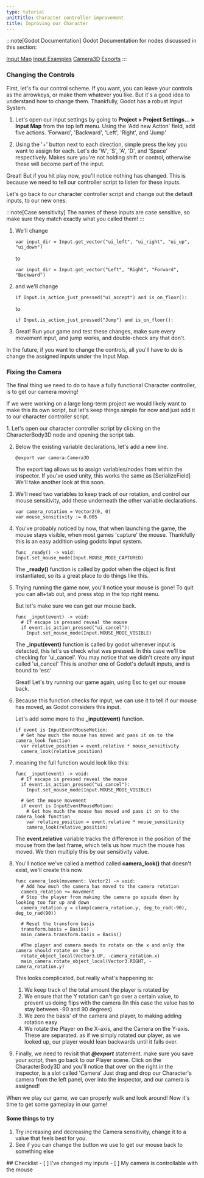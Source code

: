 ```yaml
---
type: tutorial
unitTitle: Character controller improvement
title: Improving our Character
---
```



:::note[Godot Documentation]
Godot Documentation for nodes discussed in this section: 

[Input Map](https://docs.godotengine.org/en/stable/classes/class_inputmap.html) [Input Examples](https://docs.godotengine.org/en/stable/tutorials/inputs/input_examples.html) 
[Camera3D](https://docs.godotengine.org/en/stable/classes/class_camera3d.html) [Exports](https://docs.godotengine.org/en/stable/tutorials/scripting/gdscript/gdscript_exports.html)
:::
### Changing the Controls

First, let's fix our control scheme. If you want, you can leave your controls as the arrowkeys, or make them whatever you like. But it's a good idea to understand how to change them.
Thankfully, Godot has a robust Input System. 
<Steps>

1. Let's open our input settings by going to **Project > Project Settings... > Input Map** from the top left menu. Using the 'Add new Action' field, add five actions. 'Forward', 'Backward', 'Left', 'Right', and 'Jump'

2. Using the '+' button next to each direction, simple press the key you want to assign for each. Let's do 'W', 'S', 'A', 'D', and 'Space' respectively. Makes sure you're not holding shift or control, otherwise these will become part of the input.

</Steps>

Great! But if you hit play now, you'll notice nothing has changed. This is because we need to tell our controller script to listen for these inputs. 

Let's go back to our character controller script and change out the default inputs, to our new ones.

:::note[Case sensitivity]
The names of these inputs are case sensitive, so make sure they match exactly what you called them!
:::

<Steps>

1. We'll change

    ```gdscript
    var input_dir = Input.get_vector("ui_left", "ui_right", "ui_up", "ui_down")
    ```

    to

    ```gdscript
    var input_dir = Input.get_vector("Left", "Right", "Forward", "Backward")
    ```
2. and we'll change 

    ```gdscript
    if Input.is_action_just_pressed("ui_accept") and is_on_floor():
    ```

    to 

    ```gdscript
    if Input.is_action_just_pressed("Jump") and is_on_floor():
    ```
3. Great! Run your game and test these changes, make sure every movement input, and jump works, and double-check any that don't.
</Steps>

In the future, if you want to change the controls, all you'll have to do is change the assigned inputs under the Input Map.

### Fixing the Camera

The final thing we need to do to have a fully functional Character controller, is to get our camera moving!

If we were working on a large long-term project we would likely want to make this its own script, but let's keep things simple for now and just add it to our character controller script.

<Steps>
1. Let's open our character controller script by clicking on the CharacterBody3D node and opening the script tab.

2. Below the existing variable declarations, let's add a new line.

    ```gdscript
    @export var camera:Camera3D
    ```
    The export tag allows us to assign variables/nodes from within the inspector. If you've used unity, this works the same as [SerializeField] We'll take another look at this soon.

3. We'll need two variables to keep track of our rotation, and control our mouse sensitivity, add these underneath the other variable declarations.

    ```gdscript
    var camera_rotation = Vector2(0, 0)
    var mouse_sensitivity := 0.005
    ```
4. You've probably noticed by now, that when launching the game, the mouse stays visible, when most games 'capture' the mouse. Thankfully this is an easy addition using godots Input system. 

    ```gdscript
    func _ready() -> void:
    Input.set_mouse_mode(Input.MOUSE_MODE_CAPTURED)
    ```

    The **_ready()** function is called by godot when the object is first instantiated, so its a great place to do things like this.

5. Trying running the game now, you'll notice your mouse is gone! To quit you can alt+tab out, and press stop in the top right menu.

    But let's make sure we can get our mouse back.

    ```gdscript
    func _input(event) -> void:
      # If escape is pressed reveal the mouse
      if event.is_action_pressed("ui_cancel"):
        Input.set_mouse_mode(Input.MOUSE_MODE_VISIBLE)
    ```
    The **_input(event)** function is called by godot whenever input is detected, this let's us check what was pressed. In this case we'll be checking for 'ui_cancel'. You may notice that we didn't create any input called 'ui_cancel'
    This is another one of Godot's default inputs, and is bound to 'esc'

    Great! Let's try running our game again, using Esc to get our mouse back.

6. Because this function checks for input, we can use it to tell if our mouse has moved, as Godot considers this input.

    Let's add some more to the **_input(event)** function.

    ```gdscript
    if event is InputEventMouseMotion:
      # Get how much the mouse has moved and pass it on to the camera_look function
      var relative_position = event.relative * mouse_sensitivity
      camera_look(relative_position)
    ```

7. meaning the full function would look like this:

    ```gdscript
    func _input(event) -> void:
      # If escape is pressed reveal the mouse
      if event.is_action_pressed("ui_cancel"):
        Input.set_mouse_mode(Input.MOUSE_MODE_VISIBLE)

      # Get the mouse movement
      if event is InputEventMouseMotion:
        # Get how much the mouse has moved and pass it on to the camera_look function
        var relative_position = event.relative * mouse_sensitivity
        camera_look(relative_position)
    ```

    The **event.relative** variable tracks the difference in the position of the mouse from the last frame, which tells us how much the mouse has moved. We then multiply this by our sensitivity value.

8. You'll notice we've called a method called **camera_look()** that doesn't exist, we'll create this now.

    ```gdscript
    func camera_look(movement: Vector2) -> void:
      # Add how much the camera has moved to the camera rotation
      camera_rotation += movement
      # Stop the player from making the camera go upside down by looking too far up and down
      camera_rotation.y = clamp(camera_rotation.y, deg_to_rad(-90), deg_to_rad(90))

      # Reset the transform basis
      transform.basis = Basis()
      main_camera.transform.basis = Basis()

      #The player and camera needs to rotate on the x and only the camera should rotate on the y
      rotate_object_local(Vector3.UP, -camera_rotation.x)
      main_camera.rotate_object_local(Vector3.RIGHT, -camera_rotation.y)
    ```

    This looks complicated, but really what's happening is:
    1. We keep track of the total amount the player is rotated by
    2. We ensure that the Y rotation can't go over a certain value, to prevent us doing flips with the camera (In this case the value has to stay between -90 and 90 degrees)
    3. We zero the basis' of the camera and player, to making adding rotation easy
    4. We rotate the Player on the X-axis, and the Camera on the Y-axis. These are separated. as if we simply rotated our player, as we looked up, our player would lean backwards until it falls over.

9. Finally, we need to revisit that ***@export*** statement. make sure you save your script, then go back to our Player scene. Click on the CharacterBody3D and you'll notice that over on the right in the inspector, is a slot called 'Camera'
    Just drag and drop our Character's camera from the left panel, over into the inspector, and our camera is assigned!

</Steps>
When we play our game, we can properly walk and look around! Now it's time to get some gameplay in our game!

#### Some things to try

1. Try increasing and decreasing the Camera sensitivity, change it to a value that feels best for you.
2. See if you can change the button we use to get our mouse back to something else

<Box>
## Checklist
<Checklist>
- [ ] I've changed my inputs
- [ ] My camera is controllable with the mouse
</Checklist>
</Box>